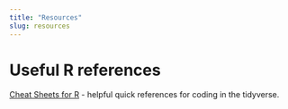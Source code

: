 ```yaml
---
title: "Resources"
slug: resources
---
```


# Useful R references
[Cheat Sheets for R](https://rstudio.com/resources/cheatsheets/) - helpful quick references for coding in the tidyverse. 
